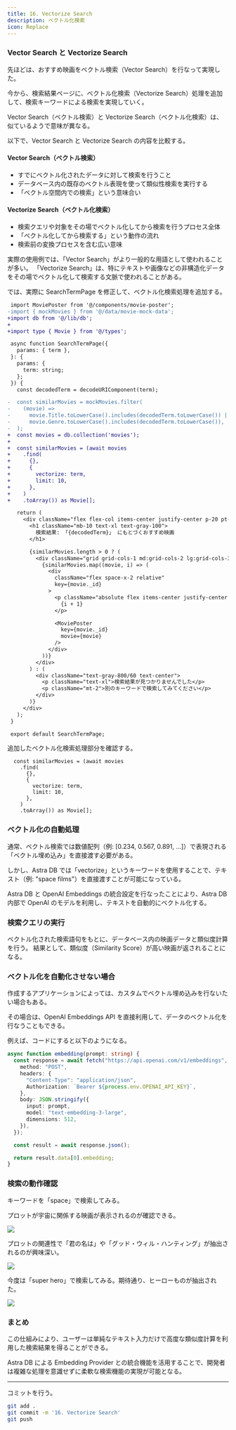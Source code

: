 ```yaml
---
title: 16. Vectorize Search
description: ベクトル化検索
icon: Replace
---
```


### Vector Search と Vectorize Search

先ほどは、おすすめ映画をベクトル検索（Vector Search）を行なって実現した。

今から、検索結果ページに、ベクトル化検索（Vectorize Search）処理を追加して、検索キーワードによる検索を実現していく。

Vector Search（ベクトル検索）と Vectorize Search（ベクトル化検索）は、似ているようで意味が異なる。

以下で、Vector Search と Vectorize Search の内容を比較する。

#### Vector Search（ベクトル検索）

- すでにベクトル化されたデータに対して検索を行うこと
- データベース内の既存のベクトル表現を使って類似性検索を実行する
- 「ベクトル空間内での検索」という意味合い

#### Vectorize Search（ベクトル化検索）

- 検索クエリや対象をその場でベクトル化してから検索を行うプロセス全体
- 「ベクトル化してから検索する」という動作の流れ
- 検索前の変換プロセスを含む広い意味

実際の使用例では、「Vector Search」がより一般的な用語として使われることが多い。
「Vectorize Search」は、特にテキストや画像などの非構造化データをその場でベクトル化して検索する文脈で使われることがある。

では、実際に SearchTermPage を修正して、ベクトル化検索処理を追加する。

```diff title="src/app/search/[term]/page.tsx"
 import MoviePoster from '@/components/movie-poster';
-import { mockMovies } from '@/data/movie-mock-data';
+import db from '@/lib/db';
+
+import type { Movie } from '@/types';

 async function SearchTermPage({
   params: { term },
 }: {
   params: {
     term: string;
   };
 }) {
   const decodedTerm = decodeURIComponent(term);

-  const similarMovies = mockMovies.filter(
-    (movie) =>
-      movie.Title.toLowerCase().includes(decodedTerm.toLowerCase()) ||
-      movie.Genre.toLowerCase().includes(decodedTerm.toLowerCase()),
-  );
+  const movies = db.collection('movies');
+
+  const similarMovies = (await movies
+    .find(
+      {},
+      {
+        vectorize: term,
+        limit: 10,
+      },
+    )
+    .toArray()) as Movie[];

   return (
     <div className="flex flex-col items-center justify-center p-20 pt-10">
       <h1 className="mb-10 text-xl text-gray-100">
         検索結果: 「{decodedTerm}」 にもとづくおすすめ映画
       </h1>

       {similarMovies.length > 0 ? (
         <div className="grid grid-cols-1 md:grid-cols-2 lg:grid-cols-3 xl:grid-cols-4 gap-10">
           {similarMovies.map((movie, i) => (
             <div
               className="flex space-x-2 relative"
               key={movie._id}
             >
               <p className="absolute flex items-center justify-center top-6 left-10 text-white font-extrabold text-xl z-40 rounded-full bg-indigo-500/80 w-10 h-10">
                 {i + 1}
               </p>

               <MoviePoster
                 key={movie._id}
                 movie={movie}
               />
             </div>
           ))}
         </div>
       ) : (
         <div className="text-gray-800/60 text-center">
           <p className="text-xl">検索結果が見つかりませんでした</p>
           <p className="mt-2">別のキーワードで検索してみてください</p>
         </div>
       )}
     </div>
   );
 }

 export default SearchTermPage;
```

追加したベクトル化検索処理部分を確認する。

```tsx title="ベクトル化検索処理部分"
  const similarMovies = (await movies
    .find(
      {},
      {
        vectorize: term,
        limit: 10,
      },
    )
    .toArray()) as Movie[];
```

### ベクトル化の自動処理

通常、ベクトル検索では数値配列（例: [0.234, 0.567, 0.891, ...]）で表現される「ベクトル埋め込み」を直接渡す必要がある。

しかし、Astra DB では「vectorize」というキーワードを使用することで、テキスト（例: "space films"）を直接渡すことが可能になっている。

Astra DB と OpenAI Embeddings の統合設定を行なったことにより、Astra DB 内部で OpenAI のモデルを利用し、テキストを自動的にベクトル化する。

### 検索クエリの実行

ベクトル化された検索語句をもとに、データベース内の映画データと類似度計算を行う。
結果として、類似度（Similarity Score）が高い映画が返されることになる。

### ベクトル化を自動化させない場合

作成するアプリケーションによっては、カスタムでベクトル埋め込みを行ないたい場合もある。

その場合は、OpenAI Embeddings API を直接利用して、データのベクトル化を行なうこともできる。

例えば、コードにすると以下のようになる。

```ts title=""
async function embedding(prompt: string) {
  const response = await fetch("https://api.openai.com/v1/embeddings", {
    method: "POST",
    headers: {
      "Content-Type": "application/json",
      Authorization: `Bearer ${process.env.OPENAI_API_KEY}`,
    },
    body: JSON.stringify({
      input: prompt,
      model: "text-embedding-3-large",
      dimensions: 512,
    }),
  });

  const result = await response.json();

  return result.data[0].embedding;
}
```

### 検索の動作確認

キーワードを「space」で検索してみる。

プロットが宇宙に関係する映画が表示されるのが確認できる。

![](/02-hands-on/02-movie-recommendations-app/16_vectorize_search/search_term_with_space.png)

プロットの関連性で「君の名は」や「グッド・ウィル・ハンティング」が抽出されるのが興味深い。

![](/02-hands-on/02-movie-recommendations-app/16_vectorize_search/movie_your_name.png)

今度は「super hero」で検索してみる。期待通り、ヒーローものが抽出された。

![](/02-hands-on/02-movie-recommendations-app/16_vectorize_search/search_term_with_super_hero.png)

### まとめ

この仕組みにより、ユーザーは単純なテキスト入力だけで高度な類似度計算を利用した検索結果を得ることができる。

Astra DB による Embedding Provider との統合機能を活用することで、開発者は複雑な処理を意識せずに柔軟な検索機能の実現が可能となる。

---

コミットを行う。

```bash title="Terminal"
git add .
git commit -m '16. Vectorize Search'
git push
```
